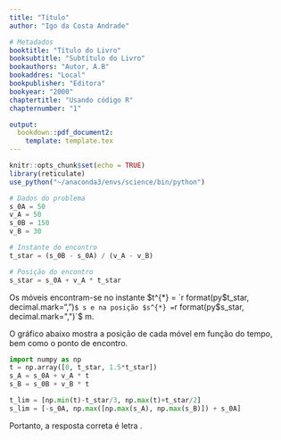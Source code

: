```yaml
---
title: "Título"
author: "Igo da Costa Andrade"

# Metadados
booktitle: "Título do Livro"
booksubtitle: "Subtítulo do Livro"
bookauthors: "Autor, A.B"
bookaddres: "Local"
bookpublisher: "Editora"
bookyear: "2000"
chaptertitle: "Usando código R"
chapternumber: "1"

output: 
  bookdown::pdf_document2:
    template: template.tex
---
```


```r
knitr::opts_chunk$set(echo = TRUE)
library(reticulate)
use_python("~/anaconda3/envs/science/bin/python")
```

\begin{enumerate}
  \item \textbf{(FEI-SP)} Dois móveis $A$ e $B$, ambos com movimento uniforme, percorrem uma trajetória retilínea conforme mostra a figura. Em $t = 0$, estes se encontram, respectivamente, nos pontos $A$ e $B$ na trajetória. As velocidades dos móveis são $v_A = 50$ m/s e $v_B = 30$ m/s no mesmo sentido.
  
  \begin{figure}[H]
    \centering
    \begin{tikzpicture}
      \draw[-latex] (-0.5, 0) -- (8, 0);
      \foreach \i/\x/\y/\cor in {0/0/2/black, A/2/1.5/red, B/6/2/red}{
        \draw[dashed] (\x, 0) -- (\x, \y);
        \draw[\cor, thick] (\x, 0.1) -- (\x, -0.1) node[below, black] {$\i$};
      }
      \foreach \i/\x/\y in {50/2/1.5, 150/6/2}{
        \draw[latex-latex] (0, \y) -- (\x, \y) node[midway, above] {$\i$ m};
      }
    \end{tikzpicture}
  \end{figure}
  
  Em que instante a distância entre os dois móveis será 50 m?
  \begin{enumerate}[label=(\alph*)]
    \foreach \resp in {200, 225, 250, 300, 350} {
      \item $\resp$ m
    }
  \end{enumerate}
  
  \iniSol
  


  
  Escrevamos as equações horárias das trajétórias dos móveis $A$ e $B$, sabendo que ambos descrevem movimento uniforme:
  
  \begin{align*}
    \begin{cases}
      s_A = s_{0A} + v_A t\\
      s_B = s_{0B} + v_B t\\
    \end{cases}
  \end{align*}
  
  Os móveis encontram-se no instante $t^{*}$ tal que $s_A = s_B = s^{*}$, ou seja:
  \begin{align*}
    s_A = s_B &\Rightarrow s_{0A} + v_A t^{*} = s_{0B} + v_B t^{*}\\
    &\Rightarrow v_A t^{*} - v_B t^{*} = s_{0B} - s_{0A}\\
    &\Rightarrow (v_A  - v_B) t^{*} = s_{0B} - s_{0A}\\
    &\Rightarrow t^{*} = \dfrac{s_{0B} - s_{0A}}{v_A  - v_B}
  \end{align*}
  
  Nesse instante, a posição $s^{*}$ dos móveis será:
  
  \begin{align*}
    s^{*} = s_{0A} + v_A t^{*} \Rightarrow s^{*} = s_{0A} + v_A \left( \dfrac{s_{0B} - s_{0A}}{v_A  - v_B} \right)
  \end{align*}
  
  
  O script \verb|Python| abaixo mostra o resultano numérico correspondente ao desenvolvimento algébrico acima:
\end{enumerate}

```python
# Dados do problema
s_0A = 50
v_A = 50
s_0B = 150
v_B = 30

# Instante do encontro
t_star = (s_0B - s_0A) / (v_A - v_B)

# Posição do encontro
s_star = s_0A + v_A * t_star
```


  Os móveis encontram-se no instante $t^{*} = `r format(py$t_star, decimal.mark=",")`$ s e na posição $s^{*} = `r format(py$s_star, decimal.mark=",")`$ m.
  

  O gráfico abaixo mostra a posição de cada móvel em função do tempo, bem como o ponto de encontro.
  
```python
import numpy as np
t = np.array([0, t_star, 1.5*t_star])
s_A = s_0A + v_A * t
s_B = s_0B + v_B * t

t_lim = [np.min(t)-t_star/3, np.max(t)+t_star/2]
s_lim = [-s_0A, np.max([np.max(s_A), np.max(s_B)]) + s_0A]
```

\begin{figure}[H]
  \centering
  \begin{tikzpicture}[x=0.5cm, y=0.01cm]
    % Eixo X
    \draw[-latex] (`r py$t_lim[1]`, 0) -- (`r py$t_lim[2]`, 0) node[below] {$t$ (s)};
    % Eixo Y
    \draw[-latex] (0, `r py$s_lim[1]`) -- (0, `r py$s_lim[2]`) node[left] {$s$ (m)};
    % Função Horária de A
    \draw[red, thick] (`r py$t[1]`, `r py$s_A[1]`) -- (`r py$t[3]`, `r py$s_A[3]`) node[right, yshift=5pt, black] {$\textbf{A}$};
    \draw[thick] (4pt, `r py$s_0A`) -- (-4pt, `r py$s_0A`) node[left] {$`r py$s_0A`$};
    % Função Horária de B
    \draw[blue, thick] (`r py$t[1]`, `r py$s_B[1]`) -- (`r py$t[3]`, `r py$s_B[3]`) node[right, yshift=-2pt , black] {$\textbf{B}$};
    \draw[thick] (4pt, `r py$s_0B`) -- (-4pt, `r py$s_0B`) node[left] {$`r py$s_0B`$};
    % Ponto de encontro
    \draw[dashed] (`r py$t_star`, 0) -- (`r py$t_star`, `r py$s_star`) -- (0, `r py$s_star`);
    \draw[thick] (`r py$t_star`, 4pt) -- (`r py$t_star`, -4pt) node[below] {$t^{*} = `r py$t_star`$};
    \draw[thick] (4pt, `r py$s_star`) -- (-4pt, `r py$s_star`) node[left] {$`r py$s_star`$};
  \end{tikzpicture}
\end{figure}



Portanto, a resposta correta é letra \textbf{D}.

\fimSol